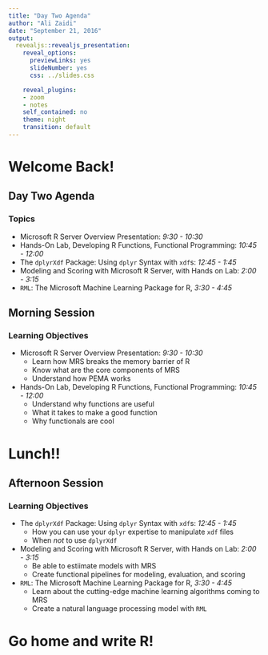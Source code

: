 ```yaml
---
title: "Day Two Agenda"
author: "Ali Zaidi"
date: "September 21, 2016"
output:
  revealjs::revealjs_presentation:
    reveal_options:
      previewLinks: yes
      slideNumber: yes
      css: ../slides.css

    reveal_plugins:
    - zoom
    - notes
    self_contained: no
    theme: night
    transition: default
---
```


# Welcome Back!

## Day Two Agenda

### Topics

* Microsoft R Server Overview Presentation: _9:30 - 10:30_
* Hands-On Lab, Developing R Functions, Functional Programming: _10:45 - 12:00_
* The `dplyrXdf` Package: Using `dplyr` Syntax with `xdf`s: _12:45 - 1:45_
* Modeling and Scoring with Microsoft R Server, with Hands on Lab: _2:00 - 3:15_
* `RML`: The Microsoft Machine Learning Package for R, _3:30 - 4:45_

##  Morning Session

### Learning Objectives

* Microsoft R Server Overview Presentation: _9:30 - 10:30_
    - Learn how MRS breaks the memory barrier of R
    - Know what are the core components of MRS
    - Understand how PEMA works
* Hands-On Lab, Developing R Functions, Functional Programming: _10:45 - 12:00_
    - Understand why functions are useful
    - What it takes to make a good function
    - Why functionals are cool
    
# Lunch!!

## Afternoon Session

### Learning Objectives

* The `dplyrXdf` Package: Using `dplyr` Syntax with `xdf`s: _12:45 - 1:45_
    - How you can use your `dplyr` expertise to manipulate `xdf` files
    - When _not_ to use `dplyrXdf`
* Modeling and Scoring with Microsoft R Server, with Hands on Lab: _2:00 - 3:15_
    - Be able to estiimate models with MRS
    - Create functional pipelines for modeling, evaluation, and scoring
* `RML`: The Microsoft Machine Learning Package for R, _3:30 - 4:45_
    - Learn about the cutting-edge machine learning algorithms coming to MRS
    - Create a natural language processing model with `RML`
    
# Go home and write R!

